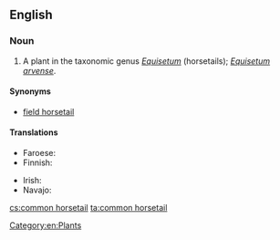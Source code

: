 ==English==

===Noun===
{{en-noun|head=[[common]] [[horsetail]]}}

# A plant in the taxonomic genus ''[[Equisetum]]'' (horsetails); ''[[Equisetum arvense]]''.

====Synonyms====
* [[field horsetail]]

====Translations====
{{trans-top|plant}}
* Faroese: {{t-|fo|kannubjølluvísa|f}}
* Finnish: {{t+|fi|peltokorte}}
{{trans-mid}}
* Irish: {{t-|ga|broimín|m}}
* Navajo: {{tø|nv|ałtį́į́ jikʼáshí}}
{{trans-bottom}}

[[Category:en:Plants]]

[[cs:common horsetail]]
[[ta:common horsetail]]
